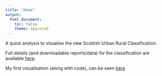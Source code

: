 ```yaml
---
title: "Home"
output:
  html_document:
    toc: false
    theme: spacelab
---
```


A quick analysis to visualise the new Scottish Urban Rural Classification.

Full details (and downloadable reports/data) for the classification are available [here](http://www.gov.scot/Publications/2018/03/6040).

My first visualisation (along with code), can be seen [here](la_urb_rur.html)
